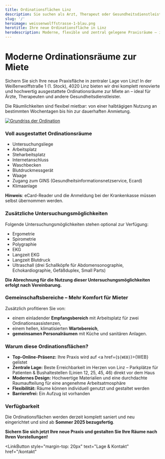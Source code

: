```yaml
---
title: Ordinationsflächen Linz
description: Sie suchen als Arzt, Therapeut oder Gesundheitsdienstleister eine moderne, flexible Ordinationsfläche? Wir bieten optimal ausgestattete Räume in Linz!
slug: '/'
heroimage: weissenwolffstrasse-1-blau.png
herotitle: Ihre neue Ordinationsfläche in Linz
herodescription: Moderne, flexible und zentral gelegene Praxisräume – ideal für Ärzte, Therapeuten und Gesundheitsdienstleister.
---
```



# Moderne Ordinationsräume zur Miete

Sichern Sie sich Ihre neue Praxisfläche in zentraler Lage von Linz! In der Weißenwolffstraße 1 (1. Stock), 4020 Linz bieten wir drei komplett renovierte und hochwertig ausgestattete Ordinationsräume zur Miete an – ideal für Ärzte, Therapeuten und andere Gesundheitsdienstleister.

Die Räumlichkeiten sind flexibel mietbar: von einer halbtägigen Nutzung an bestimmten Wochentagen bis hin zur dauerhaften Anmietung.

<a data-fslightbox href="/images/grundriss.png">
  <img src="/images/grundriss.png" alt="Grundriss der Ordination" />
</a>

### Voll ausgestattet Ordinationsräume

- Untersuchungsliege
- Arbeitsplatz
- Steharbeitsplatz
- Internetanschluss
- Waschbecken
- Blutdruckmessgerät
- Waage
- Zugang zum GINS (Gesundheitsinformationsnetzservice, Ecard)
- Klimaanlage

**Hinweis**: eCard-Reader und die Anmeldung bei der Krankenkasse müssen selbst übernommen werden.

### Zusätzliche Untersuchungsmöglichkeiten

Folgende Untersuchungsmöglichkeiten stehen optional zur Verfügung:

- Ergometrie
- Spirometrie
- Polygraphie
- EKG
- Langzeit EKG
- Langzeit Blutdruck
- Ultraschall (drei Schallköpfe für Abdomensonographie, Echokardiographie, Gefäßduplex, Small Parts)

**Die Abrechnung für die Nutzung dieser Untersuchungsmöglichkeiten erfolgt nach Vereinbarung.**

<Contact></Contact>

### Gemeinschaftsbereiche – Mehr Komfort für Mieter

Zusätzlich profitieren Sie von:

- einem einladender **Empfangsbereich** mit Arbeitsplatz für zwei Ordinationsassistenzen,
- einem hellen, klimatisierten **Wartebereich**,
- **gemeinsamen Personalräumen** mit Küche und sanitären Anlagen.

### Warum diese Ordinationsflächen?

- **Top-Online-Präsenz:** Ihre Praxis wird auf <a href={`${WEB}`}>{WEB}</a> gelistet
- **Zentrale Lage:** Beste Erreichbarkeit im Herzen von Linz – Parkplätze für Patienten & Bushaltestellen (Linien 12, 25, 45, 46) direkt vor dem Haus
- **Modernes Design:** Hochwertige Materialien und eine durchdachte Raumaufteilung für eine angenehme Arbeitsatmosphäre
- **Flexibilität:** Räume können individuell genutzt und gestaltet werden
- **Barrierefrei:** Ein Aufzug ist vorhanden

### Verfügbarkeit

Die Ordinationsflächen werden derzeit komplett saniert und neu eingerichtet und sind ab **Sommer 2025 bezugsfertig**.

**Sichern Sie sich jetzt Ihre neue Praxis und gestalten Sie Ihre Räume nach Ihren Vorstellungen!**

<LinkButton
  style="margin-top: 20px"
  text="Lage & Kontakt"
  href="/kontakt"
></LinkButton>
